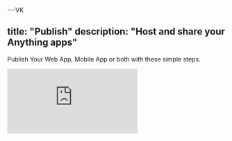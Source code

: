 ---VK











title: "Publish"
description: "Host and share your Anything apps"
---

Publish Your Web App, Mobile App or both with these simple steps. 

<div style={{position: 'relative', paddingBottom: '56.25%', height: 0}}>
  <iframe
    src="https://www.loom.com/embed/f274181a20e24ab2b9d5e5344d804c55?sid=4d7fcaca-e530-40b5-8033-01b3bd3cbd0c"
    title="Publishing Your App"
    frameBorder="0"
    allow="accelerometer; autoplay; clipboard-write; encrypted-media; gyroscope; picture-in-picture; fullscreen"
    allowFullScreen
    webkitallowfullscreen="true"
    mozallowfullscreen="true"
    style={{position: 'absolute', top: 0, left: 0, width: '100%', height: '100%'}}
  />
</div>

<Tip>
  Learn more about Mobile to App Store Publishing in this article [here](/builder/mobile#publishing-your-app).
</Tip>


![Publishing your web app with our system](/images/newpublish.png)

### Quick Publish

1. Tap **Publish** in the top right
2. Choose your created.app subdomain
3. Select pages and functions to publish
4. Set routes for each page
5. Confirm your settings and tap **Publish**
6. View your published app live at [yourslug].created.app

### Routes and URLs

Routes determine how users access your pages:

- `/` is your homepage
- `/about`, `/contact` etc. for other pages

### Customizing Social Previews

You can customize how your pages look on social media:

- Set page title, description, and preview image
- Update these settings in your Project Settings Menu, learn more in our [Essentials](https://www.create.xyz/docs/essentials#project-settings) article
- Changes affect social media previews

### Domain Options

Choose your domain:

- **Free**: yourapp.created.app domain
- **Pro plans**: Add [custom domains](/publish-and-share/custom-domains) ([pricing](https://www.create.xyz/pricing))

<Info>
  Want to use your own domain? Learn how to set up [custom domains](/publish-and-share/custom-domains) with Anything.
</Info>

### Branding

- Free projects display a "Made with Anything" logo
- Remove branding with [Pro Plan](https://www.create.xyz/pricing)

### Availability

- Published URLs are public to anyone with the link
- Use [User Accounts](/builder/user-accounts) to restrict access to signed-in users

<Warn>
  Keep internal tools private by not publishing them or requiring user authentication
</Warn>

### Publication Errors

![Failed](/images/failed.png)

- If the system encounters an error during publication it will display a red notice in the publish dialog window. Click on the speech bubble icon to feed the error to the builder for repair. 
